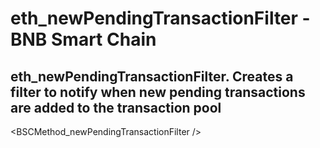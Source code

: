 # eth_newPendingTransactionFilter - BNB Smart Chain

## eth_newPendingTransactionFilter. Creates a filter to notify when new pending transactions are added to the transaction pool


<BSCMethod_newPendingTransactionFilter />
